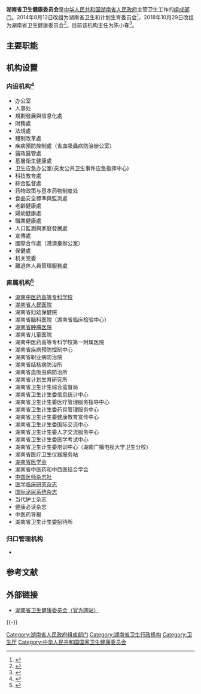 {{Infobox PRCG
|机构名称       = 湖南省卫生健康委员会
|标志1          = Red star.svg
|标志1说明      = [[s:国务院关于国家行政机关和企业事业单位社会团体印章管理的规定|1999年规定]]：[[印章|印章]][[直径|直径]]4.2厘米，中央刊[[五角星|五角星]]，由[[湖南省人民政府|湖南省人民政府]]制发。
|职位1          = 主任
|人员1          = [[李小松_(1975年)|李小松]]
|职位2          = 副主任
|人员2          = 易露茜{{wrap}}龙开超{{wrap}}祝益民{{wrap}}李俊华{{wrap}}罗　辉
|人数2          = 5
|成立时间       =
|上级机构       = [[湖南省人民政府|湖南省人民政府]]
|机构类型       = [[湖南省人民政府组成部门|湖南省人民政府组成部门]]<br>湖南省人民政府卫生行政部门
|行政级别       = 正地厅级
|地址1          = [[湖南省|湖南省]][[长沙市|长沙市]]湘雅路30号
|官网           = [https://wjw.hunan.gov.cn/ 湖南省卫生健康委员会]
}}

'''湖南省卫生健康委员会'''是[[中华人民共和国|中华人民共和国]][[湖南省人民政府|湖南省人民政府]]主管卫生工作的[[湖南省人民政府组成部门|组成部门]]。2014年8月12日改组为湖南省卫生和计划生育委员会<ref>{{Cite web|url=https://health.rednet.cn/c/2014/08/12/424706.htm|title=湖南省卫生和计划生育委员会挂牌 詹鸣任党组书记|publisher=红网|author=易征洋|date=2014-08-12|accessdate=2020-01-21}}</ref>，2018年10月29日改组为湖南省卫生健康委员会<ref>{{Cite web|title=重磅！湖南省卫生健康委员会今日挂牌成立|url=https://www.sohu.com/a/272021676_100196248|date=2018-10-29|accessdate=2020-01-21|publisher=健康微湖南}}</ref>。目前该机构主任为陈小春<ref>{{Cite web|url=http://wjw.hunan.gov.cn/wjw/xxgk/index.html|title=信息公开|accessdate=2020-01-21|publisher=湖南省卫生健康委员会|archive-date=2020-01-25|archive-url=https://web.archive.org/web/20200125104204/http://wjw.hunan.gov.cn/wjw/xxgk/index.html|dead-url=no}}</ref>。

==主要职能==

==机构设置==
===内设机构<ref>{{Cite web|url=http://wjw.hunan.gov.cn/wjw/xxgk/jgzn/nsjg/index.html|title=内设机构|publisher=湖南省卫生健康委员会|accessdate=2020-01-21|archive-date=2020-01-27|archive-url=https://web.archive.org/web/20200127210100/http://wjw.hunan.gov.cn/wjw/xxgk/jgzn/nsjg/index.html|dead-url=no}}</ref>===
*办公室
*人事处
*規劃發展與信息化處
*財務處
*法規處
*體制改革處
*疾病預防控制處（省血吸蟲病防治辦公室）
*醫政醫管處
*基層衛生健康處
*卫生应急办公室(突发公共卫生事件应急指挥中心)
*科技教育處
*綜合監督處
*药物政策与基本药物制度处
*食品安全標準與監測處
*老齡健康處
*婦幼健康處
*職業健康處
*人口監測與家庭發展處
*宣傳處
*國際合作處（港澳臺辦公室）
*保健處
*机关党委
*離退休人員管理服務處
===直属机构<ref>{{Cite web|url=http://wjw.hunan.gov.cn/wjw/xxgk/jgzn/zsjg/index.html|title=直属机构|publisher=湖南省卫生健康委员会|accessdate=2020-01-21|archive-date=2020-01-27|archive-url=https://web.archive.org/web/20200127210105/http://wjw.hunan.gov.cn/wjw/xxgk/jgzn/zsjg/index.html|dead-url=no}}</ref>===
*[[湖南中医药高等专科学校|湖南中医药高等专科学校]]
*[[湖南省人民医院|湖南省人民医院]]
*湖南省妇幼保健院
*湖南省脑科医院（湖南省临床检验中心）
*[[湖南省肿瘤医院|湖南省肿瘤医院]]
*湖南省儿童医院
*湖南中医药高等专科学校第一附属医院
*湖南省疾病预防控制中心
*湖南省职业病防治院
*湖南省结核病防治所
*湖南省血吸虫病防治所
*湖南省计划生育研究所
*湖南省卫生计生综合监督局
*湖南省卫生计生委信息统计中心
*湖南省卫生计生委医疗管理服务指导中心
*湖南省卫生计生委药具管理服务中心
*湖南省卫生计生委健康教育宣传中心
*湖南省卫生计生委国际交流中心
*湖南省卫生计生委人才交流服务中心
*湖南省卫生计生委医学考试中心
*湖南省卫生计生委培训中心（湖南广播电视大学卫生分校）
*湖南省医疗卫生仪器服务站
*[[湖南省医学会|湖南省医学会]]
*湖南省中医药和中西医结合学会
*[[中国医师杂志社|中国医师杂志社]]
*[[医学临床研究杂志|医学临床研究杂志]]
*[[国际泌尿系统杂志|国际泌尿系统杂志]]
*当代护士杂志
*健康必读杂志
*中医药导报
*湖南省卫生计生委招待所

===归口管理机构===
*{{Citation needed|[[湖南省食品药品监督管理局|湖南省食品药品监督管理局]]|time=2020-01-21}}

==参考文献==
{{Reflist}}

==外部链接==
*[https://wjw.hunan.gov.cn/ 湖南省卫生健康委员会（官方网站）]

{{-}}
{{湖南省人民政府}}
[[Category:湖南省人民政府组成部门|Category:湖南省人民政府组成部门]]
[[Category:湖南省卫生行政机构|Category:湖南省卫生行政机构]]
[[Category:卫生厅|Category:卫生厅]]
[[Category:中华人民共和国国家卫生健康委员会|Category:中华人民共和国国家卫生健康委员会]]